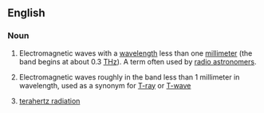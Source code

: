 ==English==

===Noun===
{{en-noun|-}}

# {{astronomy}} Electromagnetic waves with a [[wavelength]] less than one [[millimeter]] (the band begins at about 0.3 [[THz]]).  A term often used by [[radio astronomer]]s.
# {{engineering}} Electromagnetic waves roughly in the band less than 1 millimeter in wavelength, used as a synonym for [[T-ray]] or [[T-wave]]
# [[terahertz radiation]]